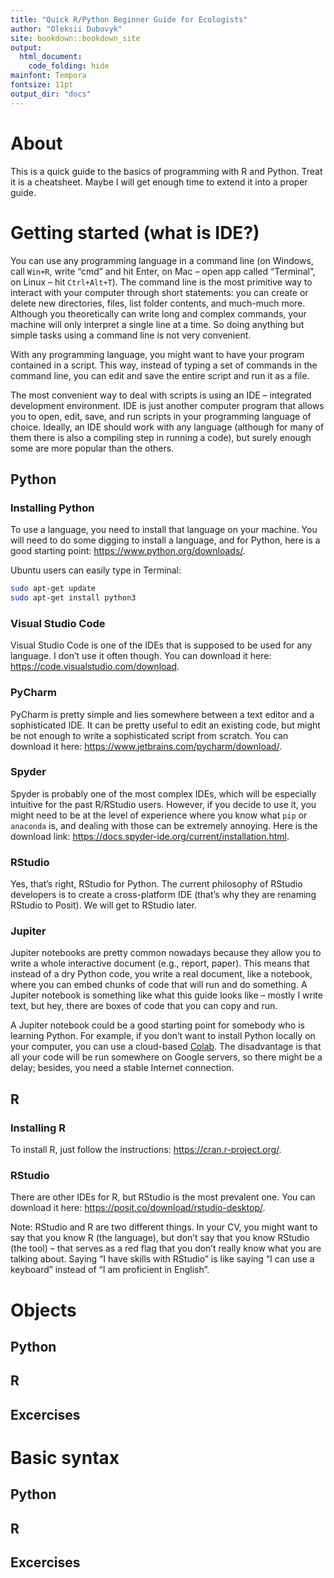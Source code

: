 ```yaml
---
title: "Quick R/Python Beginner Guide for Ecologists"
author: "Oleksii Dubovyk"
site: bookdown::bookdown_site
output:
  html_document:
    code_folding: hide
mainfont: Tempora
fontsize: 11pt
output_dir: "docs"
---
```


# About{-}

This is a quick guide to the basics of programming with R and Python. Treat it is a cheatsheet. Maybe I will get enough time to extend it into a proper guide.

# Getting started (what is IDE?)

You can use any programming language in a command line (on Windows, call `Win+R`, write "cmd" and hit Enter, on Mac -- open app called "Terminal", on Linux -- hit `Ctrl+Alt+T`). The command line is the most primitive way to interact with your computer through short statements: you can create or delete new directories, files, list folder contents, and much-much more. Although you theoretically can write long and complex commands, your machine will only interpret a single line at a time. So doing anything but simple tasks using a command line is not very convenient.

With any programming language, you might want to have your program contained in a script. This way, instead of typing a set of commands in the command line, you can edit and save the entire script and run it as a file.

The most convenient way to deal with scripts is using an IDE -- integrated development environment. IDE is just another computer program that allows you to open, edit, save, and run scripts in your programming language of choice. Ideally, an IDE should work with any language (although for many of them there is also a compiling step in running a code), but surely enough some are more popular than the others.

## Python

### Installing Python

To use a language, you need to install that language on your machine. You will need to do some digging to install a language, and for Python, here is a good starting point: [https://www.python.org/downloads/](https://www.python.org/downloads/).

Ubuntu users can easily type in Terminal:

```bash
sudo apt-get update
sudo apt-get install python3
```

### Visual Studio Code

Visual Studio Code is one of the IDEs that is supposed to be used for any language. I don't use it often though. You can download it here: [https://code.visualstudio.com/download](https://code.visualstudio.com/download).

### PyCharm

PyCharm is pretty simple and lies somewhere between a text editor and a sophisticated IDE. It can be pretty useful to edit an existing code, but might be not enough to write a sophisticated script from scratch. You can download it here: [https://www.jetbrains.com/pycharm/download/](https://www.jetbrains.com/pycharm/download/).

### Spyder

Spyder is probably one of the most complex IDEs, which will be especially intuitive for the past R/RStudio users. However, if you decide to use it, you might need to be at the level of experience where you know what `pip` or `anaconda` is, and dealing with those can be extremely annoying. Here is the download link: [https://docs.spyder-ide.org/current/installation.html](https://docs.spyder-ide.org/current/installation.html).

### RStudio

Yes, that's right, RStudio for Python. The current philosophy of RStudio developers is to create a cross-platform IDE (that's why they are renaming RStudio to Posit). We will get to RStudio later.

### Jupiter

Jupiter notebooks are pretty common nowadays because they allow you to write a whole interactive document (e.g., report, paper). This means that instead of a dry Python code, you write a real document, like a notebook, where you can embed chunks of code that will run and do something. A Jupiter notebook is something like what this guide looks like -- mostly I write text, but hey, there are boxes of code that you can copy and run.

A Jupiter notebook could be a good starting point for somebody who is learning Python. For example, if you don't want to install Python locally on your computer, you can use a cloud-based [Colab](https://colab.research.google.com/). The disadvantage is that all your code will be run somewhere on Google servers, so there might be a delay; besides, you need a stable Internet connection.

## R

### Installing R

To install R, just follow the instructions: [https://cran.r-project.org/](https://cran.r-project.org/).

### RStudio

There are other IDEs for R, but RStudio is the most prevalent one. You can download it here: [https://posit.co/download/rstudio-desktop/](https://posit.co/download/rstudio-desktop/).

Note: RStudio and R are two different things. In your CV, you might want to say that you know R (the language), but don't say that you know RStudio (the tool) -- that serves as a red flag that you don't really know what you are talking about. Saying "I have skills with RStudio" is like saying "I can use a keyboard" instead of "I am proficient in English".

# Objects

## Python

## R

## Excercises

# Basic syntax

## Python

## R

## Excercises
